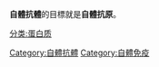 '''自體抗體'''的目標就是'''自體抗原'''。

{{自體抗原}}
{{自體抗體}}

[[Category:自體抗體|Category:自體抗體]]
[[Category:自體免疫|Category:自體免疫]]
[[分类:蛋白质|分类:蛋白质]]